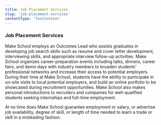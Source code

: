 ```yaml
---
title: Job Placement Services
slug: 'job-placement-services'
contentType: 'TextContent'
---
```


### Job Placement Services

Make School employs an Outcomes Lead who assists graduates in developing job search skills such as
resume and cover letter development, interviewing skills, and appropriate interview follow-up
activities. Make School organizes career-preparation events including talks, dinners, career fairs,
and demo days with industry members to broaden students’ professional networks and increase their
access to potential employers. During their time at Make School, students have the ability to
participate in on-site visits to local potential employers, and build an online portfolio to be
showcased during recruitment opportunities. Make School also makes personal introductions to
recruiters and companies for well-qualified students seeking internships and full-time employment.

At no time does Make School guarantee employment or salary, or advertise job availability, degree of
skill, or length of time needed to learn a trade or skill in a misleading fashion.
